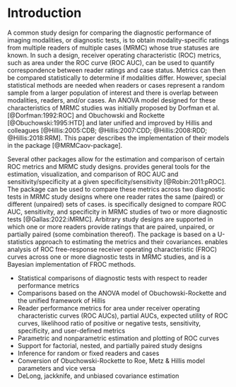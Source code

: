 # Introduction

A common study design for comparing the diagnostic performance of imaging modalities, or diagnostic tests, is to obtain modality-specific ratings from multiple readers of multiple cases (MRMC) whose true statuses are known.  In such a design, receiver operating characteristic (ROC) metrics, such as area under the ROC curve (ROC AUC), can be used to quantify correspondence between reader ratings and case status.  Metrics can then be compared statistically to determine if modalities differ.  However, special statistical methods are needed when readers or cases represent a random sample from a larger population of interest and there is overlap between modalities, readers, and/or cases.  An ANOVA model designed for these characteristics of MRMC studies was initially proposed by Dorfman et al. [@Dorfman:1992:ROC] and Obuchowski and Rockette [@Obuchowski:1995:HTD] and later unified and improved by Hillis and colleagues [@Hillis:2005:CDB; @Hillis:2007:CDD; @Hillis:2008:RDD; @Hillis:2018:RRM].  This paper describes the implementation of their models in the \pkg{MRMCaov} \proglang{R} package [@MRMCaov-package].

Several other \proglang{R} packages allow for the estimation and comparison of certain ROC metrics and MRMC study designs.  \pkg{pROC} provides general tools for the estimation, visualization, and comparison of ROC AUC and sensitivity/specificity at a given specificity/sensitivity [@Robin:2011:pROC].  The package can be used to compare these metrics across two diagnostic tests in MRMC study designs where one reader rates the same (paired) or different (unpaired) sets of cases.  \pkg{iMRMC} is specifically designed to compare ROC AUC, sensitivity, and specificity in MRMC studies of two or more diagnostic tests [@Gallas:2022:iMRMC].  Arbitrary study designs are supported in which one or more readers provide ratings that are paired, unpaired, or partially paired (some combination thereof).  The package is based on a U-statistics approach to estimating the metrics and their covariances.  \pkg{RJafroc} enables analysis of ROC free-response receiver operating characteristic (FROC) curves across one or more diagnostic tests in MRMC studies, and \pkg{BayesianFROC} is a Bayesian implementation of FROC methods.

* Statistical comparisons of diagnostic tests with respect to reader performance metrics
* Comparisons based on the ANOVA model of Obuchowski-Rockette and the unified framework of Hillis
* Reader performance metrics for area under receiver operating characteristic curves (ROC AUCs), partial AUCs, expected utility of ROC curves, likelihood ratio of positive or negative tests, sensitivity, specificity, and user-defined metrics
* Parametric and nonparametric estimation and plotting of ROC curves
* Support for factorial, nested, and partially paired study designs
* Inference for random or fixed readers and cases
* Conversion of Obuchowski-Rockette to Roe, Metz & Hillis model parameters and vice versa
* DeLong, jackknife, and unbiased covariance estimation
